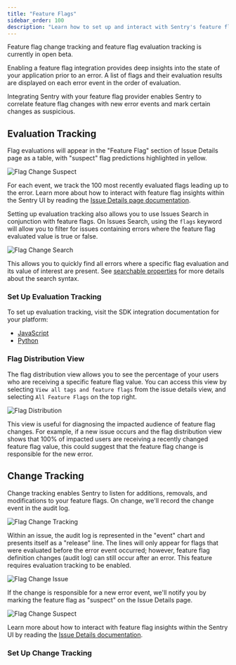 ```yaml
---
title: "Feature Flags"
sidebar_order: 100
description: "Learn how to set up and interact with Sentry's feature flag evaluation tracking and feature flag change tracking."
---
```


<Alert title="Currently in Beta">

Feature flag change tracking and feature flag evaluation tracking is currently in open beta.

</Alert>

Enabling a feature flag integration provides deep insights into the state of your application prior to an error. A list of flags and their evaluation results are displayed on each error event in the order of evaluation.

Integrating Sentry with your feature flag provider enables Sentry to correlate feature flag changes with new error events and mark certain changes as suspicious.

## Evaluation Tracking

Flag evaluations will appear in the "Feature Flag" section of Issue Details page as a table, with "suspect" flag predictions highlighted in yellow.

![Flag Change Suspect](./img/SuspectFlag.png)

For each event, we track the 100 most recently evaluated flags leading up to the error. Learn more about how to interact with feature flag insights within the Sentry UI by reading the [Issue Details page documentation](/product/issues/issue-details/#feature-flags).

Setting up evaluation tracking also allows you to use Issues Search in conjunction with feature flags. On Issues Search, using the `flags` keyword will allow you to filter for issues containing errors where the feature flag evaluated value is true or false.

![Flag Change Search](./img/FlagsSearch.png)

This allows you to quickly find all errors where a specific flag evaluation and its value of interest are present. See [searchable properties](/concepts/search/searchable-properties/issues/#flags) for more details about the search syntax.

### Set Up Evaluation Tracking

To set up evaluation tracking, visit the SDK integration documentation for your platform:
* [JavaScript](/platforms/javascript/feature-flags/)
* [Python](/platforms/python/feature-flags/)

### Flag Distribution View

The flag distribution view allows you to see the percentage of your users who are receiving a specific feature flag value. You can access this view by selecting `View all tags and feature flags` from the issue details view, and selecting `All Feature Flags` on the top right.

![Flag Distribution](./img/FlagDistribution.png)

This view is useful for diagnosing the impacted audience of feature flag changes. For example, if a new issue occurs and the flag distribution view shows that 100% of impacted users are receiving a recently changed feature flag value, this could suggest that the feature flag change is responsible for the new error.

## Change Tracking

Change tracking enables Sentry to listen for additions, removals, and modifications to your feature flags. On change, we'll record the change event in the audit log.

![Flag Change Tracking](./img/FlagChangeTracking.png)

Within an issue, the audit log is represented in the "event" chart and presents itself as a "release" line. The lines will only appear for flags that were evaluated before the error event occurred; however, feature flag definition changes (audit log) can still occur after an error. This feature requires evaluation tracking to be enabled. 

![Flag Change Issue](./img/FlagChangeIssue.png)

If the change is responsible for a new error event, we'll notify you by marking the feature flag as "suspect" on the Issue Details page.

![Flag Change Suspect](./img/SuspectFlag.png)

Learn more about how to interact with feature flag insights within the Sentry UI by reading the [Issue Details documentation](/product/issues/issue-details/#feature-flags).

### Set Up Change Tracking

<PlatformContent includePath="feature-flags/change-tracking-index" platform="_default"/>
